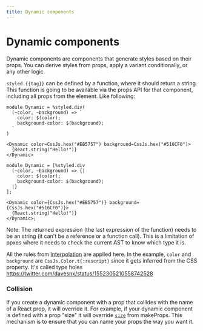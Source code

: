 ```yaml
---
title: Dynamic components
---
```


# Dynamic components

Dynamic components are components that generate styles based on their props. You can derive styles from props, apply a variant conditionally, or any other logic.

`styled.{{tag}}` can be defined by a function, where it should return a string. This function is going to be available via the props API for that component, including all props from the element. Like following:

```rescript
module Dynamic = %styled.div(
  (~color, ~background) => `
    color: $(color);
    background-color: $(background);
  `
)

<Dynamic color=CssJs.hex("#EB5757") background=CssJs.hex("#516CF0")>
  {React.string("Hello!")}
</Dynamic>
```
```reason
module Dynamic = [%styled.div
  (~color, ~background) => {|
    color: $(color);
    background-color: $(background);
  |}
];

<Dynamic color={CssJs.hex("#EB5757")} background={CssJs.hex("#516CF0")}>
  {React.string("Hello!")}
</Dynamic>;
```

Note: The returned expression (the last expression of the function) needs to be an string (it can't be a reference or a function call). This is a limitation of ppxes where it needs to check the current AST to know which type it is.

All the rules from [Interpolation](./interpolation) are applied here. In the example, `color` and `background` are `CssJs.Color.t{:rescript}` since it gets inferred from the CSS property. It's called type holes https://twitter.com/davesnx/status/1552305210558742528

### Collision

If you create a dynamic component with a prop that collides with the name of a React prop, it will override it.
For example, if your dynamic component is defined with a prop "size" it will override [`size`](https://github.com/rescript-lang/rescript-react/blob/master/src/ReactDOM.res#L367) from makeProps. This mechanism is to ensure that you can name your props the way you want it.
